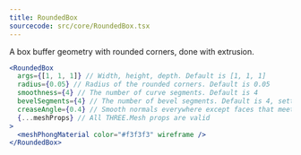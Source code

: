 ```yaml
---
title: RoundedBox
sourcecode: src/core/RoundedBox.tsx
---
```


A box buffer geometry with rounded corners, done with extrusion.

```jsx
<RoundedBox
  args={[1, 1, 1]} // Width, height, depth. Default is [1, 1, 1]
  radius={0.05} // Radius of the rounded corners. Default is 0.05
  smoothness={4} // The number of curve segments. Default is 4
  bevelSegments={4} // The number of bevel segments. Default is 4, setting it to 0 removes the bevel, as a result the texture is applied to the whole geometry.
  creaseAngle={0.4} // Smooth normals everywhere except faces that meet at an angle greater than the crease angle
  {...meshProps} // All THREE.Mesh props are valid
>
  <meshPhongMaterial color="#f3f3f3" wireframe />
</RoundedBox>
```
